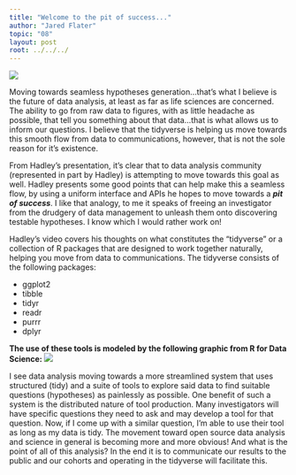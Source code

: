 ```yaml
---
title: "Welcome to the pit of success..."
author: "Jared Flater"
topic: "08"
layout: post
root: ../../../
---
```

![](images/skeleton_tidying_jf.gif)

Moving towards seamless hypotheses generation...that's what I believe is the future of data analysis,
at least as far as life sciences are concerned. The ability to go from raw data to figures, 
with as little headache as possible, that tell you something about that data...that is what allows us to 
inform our questions. I believe that the tidyverse is helping us move towards this smooth flow from data
to communications, however, that is not the sole reason for it's existence. 

From Hadley's presentation, it's clear that to data analysis community (represented in part by Hadley) is 
attempting to move towards this goal as well. Hadley presents some good points that can help make this a 
seamless flow, by using a uniform interface and APIs he hopes to move towards a ***pit of success***. I 
like that analogy, to me it speaks of freeing an investigator from the drudgery of data management to 
unleash them onto discovering testable hypotheses. I know which I would rather work on!

Hadley's video covers his thoughts on what constitutes the "tidyverse" or a collection of R packages
that are designed to work together naturally, helping you move from data to communications. 
The tidyverse consists of the following packages:

* ggplot2
* tibble
* tidyr
* readr
* purrr
* dplyr
  
**The use of these tools is modeled by the following graphic from R for Data Science:**
![](images/data_science_jf.png)

I see data analysis moving towards a more streamlined system that uses structured (tidy) and a suite 
of tools to explore said data to find suitable questions (hypotheses) as painlessly as possible. One 
benefit of such a system is the distributed nature of tool production. Many investigators will have 
specific questions they need to ask and may develop a tool for that question. Now, if I come up with 
a similar question, I'm able to use their tool as long as my data is tidy. The movement toward open 
source data analysis and science in general is becoming more and more obvious! And what is the point
of all of this analysis? In the end it is to communicate our results to the public and our cohorts and
operating in the tidyverse will facilitate this. 